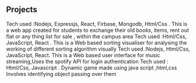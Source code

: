 
## Projects

<ProjectCard title="OLX SRM" link="https://olxforsrm.herokuapp.com/" bg="linear-gradient(to right, #D4145A 0%, #FBB03B 100%)">
Tech used :Nodejs, Expressjs, React, Firbase, Mongodb, Html/Css . 
This is a web app created for students to exchange their old books,
items, rent out flat or any thing list for sale , within the campus area
</ProjectCard>

<ProjectCard title="SORTING VISUALIZER" link="https://aditikhatri.github.io/sorting_visualizer/" bg="linear-gradient(90deg, rgba(2,0,36,1) 7%, rgba(9,9,121,1) 38%, rgba(0,212,255,1) 73%);">
Tech used :Html/Css, JavaScript, React .
This is a Web based sorting visualiser for analysing the working of different
sorting algorithm visually</ProjectCard>
<ProjectCard title="MUSIC APPLICATION INTERFACE" link="https://www.behance.net/gallery/58937147/Freiheit" bg="linear-gradient(90deg, rgba(107,158,83,1) 7%, rgba(51,255,25,1) 45%, rgba(254,232,39,1) 90%);">
Tech used :Nodejs, Html/Css, JavaScript, React.
This is a Web based user interface for music streaming,Uses the spotify API for login authentication</ProjectCard>
<ProjectCard title="DRAGON GAME" link="https://aditikhatri.github.io/Dragongame/" bg=" linear-gradient(90deg, rgba(125,38,178,1) 4%, rgba(252,64,103,1) 100%);">
Tech used : Html/Css, Javascript .
Dynamic game made using java script ,html,css
Involves identifying object passing over them
</ProjectCard>